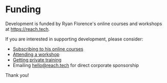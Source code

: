 # Funding

Development is funded by Ryan Florence's online courses and workshops at https://reach.tech.

If you are interested in supporting development, please consider:

- [Subscribing to his online courses](https://reach.tech/courses)
- [Attending a workshop](https://reach.tech/workshops)
- [Getting private training](https://reach.tech/training)
- Emailing [hello@reach.tech](mailto:hello@reach.tech) for direct corporate sponsorship

Thank you!
